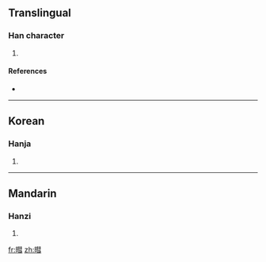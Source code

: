 ==Translingual==

===Han character===
{{Han char|rn=72|rad=日|as=11|sn=15|four=|canj=日手十一 (AQJM), 日手十尸 (AQJS)}}

# {{defn|Han|sort=日11}}

====References====
* {{Han ref|kx=0499.280|dkj=14135|dj=0868.340|hdz=21532.010|uh=66B3|ud=26291}}

----

==Korean==

===Hanja===
{{ko-hanja|hangeul=혜|eumhun=반짝일|rv=hye|mr=hye|y=hyey}}

# {{defn|Korean}}

----

==Mandarin==

===Hanzi===
{{cmn-hanzi|pin=[[huì]] ([[hui4]])|wg=hui<sup>4</sup>}}

# {{defn|Mandarin}}

[[fr:暳]]
[[zh:暳]]